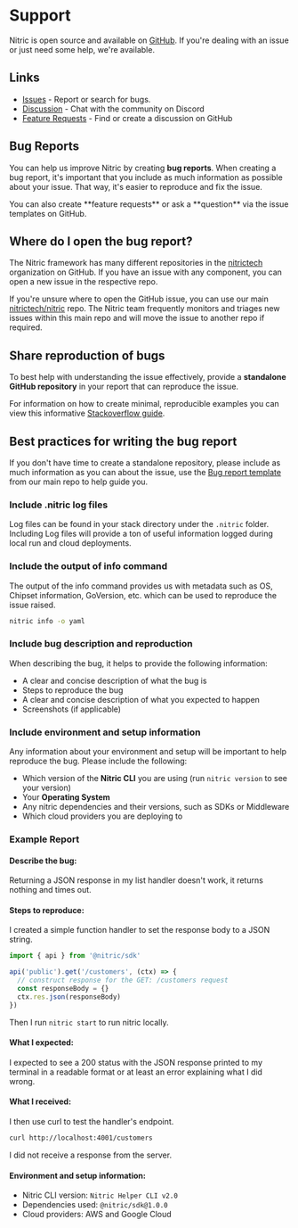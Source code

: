 
# Support

Nitric is open source and available on [GitHub](https://github.com/nitrictech/nitric). If you're dealing with an issue or just need some help, we're available.

## Links

- [Issues](https://github.com/nitrictech/nitric/issues) - Report or search for bugs.
- [Discussion](https://nitric.io/chat) - Chat with the community on Discord
- [Feature Requests](https://github.com/nitrictech/nitric/discussions) - Find or create a discussion on GitHub

## Bug Reports

You can help us improve Nitric by creating **bug reports**. When creating a bug report, it's important that you include as much information as possible about your issue. That way, it's easier to reproduce and fix the issue.

<Note>
  You can also create **feature requests** or ask a **question** via the issue
  templates on GitHub.
</Note>

## Where do I open the bug report?

The Nitric framework has many different repositories in the [nitrictech](https://github.com/nitrictech) organization on GitHub. If you have an issue with any component, you can open a new issue in the respective repo.

If you're unsure where to open the GitHub issue, you can use our main [nitrictech/nitric](https://github.com/nitrictech/nitric) repo. The Nitric team frequently monitors and triages new issues within this main repo and will move the issue to another repo if required.

## Share reproduction of bugs

To best help with understanding the issue effectively, provide a **standalone GitHub repository** in your report that can reproduce the issue.

For information on how to create minimal, reproducible examples you can view this informative [Stackoverflow guide](https://stackoverflow.com/help/minimal-reproducible-example).

## Best practices for writing the bug report

If you don't have time to create a standalone repository, please include as much information as you can about the issue, use the [Bug report template](https://github.com/nitrictech/nitric/issues/new?assignees=&labels=&template=bug_report.md&title=%27Create%20bug%20report%27) from our main repo to help guide you.

### Include .nitric log files

Log files can be found in your stack directory under the `.nitric` folder.
Including Log files will provide a ton of useful information logged during local run and cloud deployments.

### Include the output of info command

The output of the info command provides us with metadata such as OS, Chipset information, GoVersion, etc. which can be used to reproduce the issue raised.

```bash
nitric info -o yaml
```

### Include bug description and reproduction

When describing the bug, it helps to provide the following information:

- A clear and concise description of what the bug is
- Steps to reproduce the bug
- A clear and concise description of what you expected to happen
- Screenshots (if applicable)

### Include environment and setup information

Any information about your environment and setup will be important to help reproduce the bug. Please include the following:

- Which version of the **Nitric CLI** you are using (run `nitric version` to see your version)
- Your **Operating System**
- Any nitric dependencies and their versions, such as SDKs or Middleware
- Which cloud providers you are deploying to

### Example Report

#### Describe the bug:

Returning a JSON response in my list handler doesn't work, it returns nothing and times out.

#### Steps to reproduce:

I created a simple function handler to set the response body to a JSON string.

```typescript
import { api } from '@nitric/sdk'

api('public').get('/customers', (ctx) => {
  // construct response for the GET: /customers request
  const responseBody = {}
  ctx.res.json(responseBody)
})
```

Then I run `nitric start` to run nitric locally.

#### What I expected:

I expected to see a 200 status with the JSON response printed to my terminal in a readable format or at least an error explaining what I did wrong.

#### What I received:

I then use curl to test the handler's endpoint.

```bash
curl http://localhost:4001/customers
```

I did not receive a response from the server.

#### Environment and setup information:

- Nitric CLI version: `Nitric Helper CLI v2.0`
- Dependencies used: `@nitric/sdk@1.0.0`
- Cloud providers: AWS and Google Cloud
